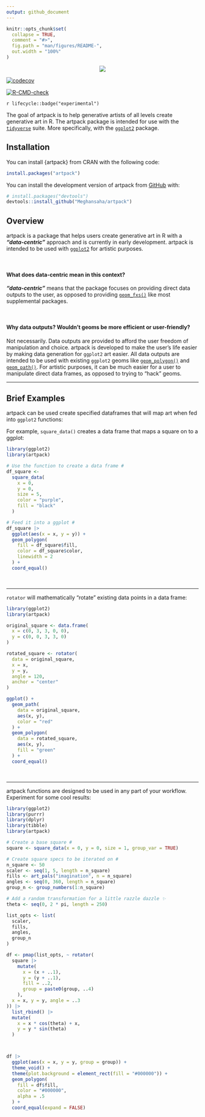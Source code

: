 ```yaml
---
output: github_document
---
```


```r
knitr::opts_chunk$set(
  collapse = TRUE,
  comment = "#>",
  fig.path = "man/figures/README-",
  out.width = "100%"
)
```

<p align="center" width="100%">
<img src="man/figures/logo.png">
</p>

<!-- badges: start -->

[![codecov](https://codecov.io/gh/Meghansaha/artpack/graph/badge.svg?token=X1Y9P4QEVC)](https://app.codecov.io/gh/Meghansaha/artpack)

[![R-CMD-check](https://github.com/Meghansaha/artpack/actions/workflows/R-CMD-check.yaml/badge.svg)](https://github.com/Meghansaha/artpack/actions/workflows/R-CMD-check.yaml)

<!-- badges: end -->

`r lifecycle::badge("experimental")`

The goal of artpack is to help generative artists of all levels create generative art in R. The artpack package is intended for use with the [`tidyverse`](https://www.tidyverse.org/) suite. More specifically, with the [`ggplot2`](https://ggplot2.tidyverse.org/) package.

## Installation
You can install {artpack} from CRAN with the following code:

```r
install.packages("artpack")
```

You can install the development version of artpack from [GitHub](https://github.com/) with:

``` r
# install.packages("devtools")
devtools::install_github("Meghansaha/artpack")
```
## Overview
artpack is a package that helps users create generative art in R with a _**"data-centric"**_ approach and is currently in early development. artpack is intended to be used with [`ggplot2`](https://ggplot2.tidyverse.org/) for artistic purposes.

<br>

#### What does data-centric mean in this context?
_**"data-centric"**_ means that the package focuses on providing direct data outputs to the user, as opposed to providing [`geom_fxs()`](https://ggplot2.tidyverse.org/reference/#geoms) like most supplemental packages.

<br>

#### Why data outputs? Wouldn't geoms be more efficient or user-friendly?
Not necessarily. Data outputs are provided to afford the user freedom of manipulation and choice. artpack is developed to make the user's life easier by making data generation for `ggplot2` art easier. All data outputs are intended to be used with existing `ggplot2` geoms like [`geom_polygon()`](https://ggplot2.tidyverse.org/reference/geom_polygon.html) and [`geom_path()`](https://ggplot2.tidyverse.org/reference/geom_map.html). For artistic purposes, it can be much easier for a user to manipulate direct data frames, as opposed to trying to "hack" geoms.

---

## Brief Examples

artpack can be used create specified dataframes that will map art when fed into `ggplot2` functions:

For example, `square_data()` creates a data frame that maps a square on to a ggplot:
```r
library(ggplot2)
library(artpack)

# Use the function to create a data frame #
df_square <-
  square_data(
    x = 0,
    y = 0,
    size = 5,
    color = "purple",
    fill = "black"
  )

# Feed it into a ggplot #
df_square |>
  ggplot(aes(x = x, y = y)) +
  geom_polygon(
    fill = df_square$fill,
    color = df_square$color,
    linewidth = 2
  ) +
  coord_equal()
```

<br>

---

`rotator` will mathematically "rotate" existing data points in a data frame:
```r
library(ggplot2)
library(artpack)

original_square <- data.frame(
  x = c(0, 3, 3, 0, 0),
  y = c(0, 0, 3, 3, 0)
)

rotated_square <- rotator(
  data = original_square,
  x = x,
  y = y,
  angle = 120,
  anchor = "center"
)

ggplot() +
  geom_path(
    data = original_square,
    aes(x, y),
    color = "red"
  ) +
  geom_polygon(
    data = rotated_square,
    aes(x, y),
    fill = "green"
  ) +
  coord_equal()
```
<br>

---

artpack functions are designed to be used in any part of your workflow. Experiment for some cool results:
```r
library(ggplot2)
library(purrr)
library(dplyr)
library(tibble)
library(artpack)

# Create a base square #
square <- square_data(x = 0, y = 0, size = 1, group_var = TRUE)

# Create square specs to be iterated on #
n_square <- 50
scaler <- seq(1, 5, length = n_square)
fills <- art_pals("imagination", n = n_square)
angles <- seq(0, 360, length = n_square)
group_n <- group_numbers(1:n_square)

# Add a random transformation for a little razzle dazzle ✨
theta <- seq(0, 2 * pi, length = 250)

list_opts <- list(
  scaler,
  fills,
  angles,
  group_n
)

df <- pmap(list_opts, ~ rotator(
  square |>
    mutate(
      x = (x + ..1),
      y = (y + ..1),
      fill = ..2,
      group = paste0(group, ..4)
    ),
  x = x, y = y, angle = ..3
)) |>
  list_rbind() |>
  mutate(
    x = x * cos(theta) + x,
    y = y * sin(theta)
  )



df |>
  ggplot(aes(x = x, y = y, group = group)) +
  theme_void() +
  theme(plot.background = element_rect(fill = "#000000")) +
  geom_polygon(
    fill = df$fill,
    color = "#000000",
    alpha = .5
  ) +
  coord_equal(expand = FALSE)
```
